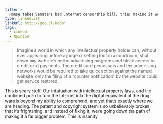 ```yaml
---
title: >
  House takes Senate's bad Internet censorship bill, tries making it worse
type: linkedList
linkUrl: http://goo.gl/HddoY
tags:
  - Linked
  - Opinion
---
```


> Imagine a world in which any intellectual property holder can, without ever appearing before a judge or setting foot in a courtroom, shut down any website’s online advertising programs and block access to credit card payments. The credit card processors and the advertising networks would be required to take quick action against the named website; only the filing of a “counter notification” by the website could get service restored.

This is scary stuff. Our infatuation with intellectual property laws, and the continued push to turn the Internet into the digital equivalent of the drug wars is beyond my ability to comprehend, and yet that’s exactly where we are heading. The patent and copyright system is so unbelievably broken that it’s frightening, and instead of fixing it, we’re going down tha path of making it a far bigger problem. This is insanity!
